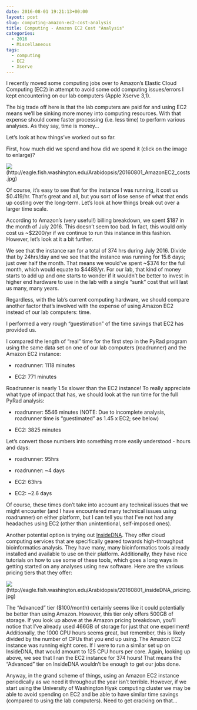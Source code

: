 ```yaml
---
date: 2016-08-01 19:21:13+00:00
layout: post
slug: computing-amazon-ec2-cost-analysis
title: Computing - Amazon EC2 Cost "Analysis"
categories:
  - 2016
  - Miscellaneous
tags:
  - computing
  - EC2
  - Xserve
---
```


I recently moved some computing jobs over to Amazon's Elastic Cloud Computing (EC2) in attempt to avoid some odd computing issues/errors I kept encountering on our lab computers (Apple Xserve 3,1).

The big trade off here is that the lab computers are paid for and using EC2 means we'll be sinking more money into computing resources. With that expense should come faster processing (i.e. less time) to perform various analyses. As they say, time is money...

Let's look at how things've worked out so far.



First, how much did we spend and how did we spend it (click on the image to enlarge)?

![](https://eagle.fish.washington.edu/Arabidopsis/20160801_AmazonEC2_costs.jpg)(http://eagle.fish.washington.edu/Arabidopsis/20160801_AmazonEC2_costs.jpg)



Of course, it's easy to see that for the instance I was running, it cost us $0.419/hr. That's great and all, but you sort of lose sense of what that ends up costing over the long-term. Let's look at how things break out over a larger time scale.

According to Amazon's (very useful!) billing breakdown, we spent $187 in the month of July 2016. This doesn't seem too bad. In fact, this would only cost us ~$2200/yr if we continue to run this instance in this fashion. However, let's look at it a bit further.

We see that the instance ran for a total of 374 hrs during July 2016. Divide that by 24hrs/day and we see that the instance was running for 15.6 days; just over half the month. That means we would've spent ~$374 for the full month, which would equate to $4488/yr. For our lab, that kind of money starts to add up and one starts to wonder if it wouldn't be better to invest in higher end hardware to use in the lab with a single "sunk" cost that will last us many, many years.

Regardless, with the lab's current computing hardware, we should compare another factor that's involved with the expense of using Amazon EC2 instead of our lab computers: time.

I performed a very rough "guestimation" of the time savings that EC2 has provided us.



I compared the length of "real" time for the first step in the PyRad program using the same data set on one of our lab computers (roadrunner) and the Amazon EC2 instance:





  * roadrunner: 1118 minutes



  * EC2: 771 minutes








Roadrunner is nearly 1.5x slower than the EC2 instance! To really appreciate what type of impact that has, we should look at the run time for the full PyRad analysis:





  * roadrunner: 5546 minutes (NOTE: Due to incomplete analysis, roadrunner time is "guestimated" as 1.45 x EC2; see below)



  * EC2: 3825 minutes








Let's convert those numbers into something more easily understood - hours and days:





  * roadrunner: 95hrs



  * roadrunner: ~4 days



  * EC2: 63hrs



  * EC2: ~2.6 days








Of course, these times don't take into account any technical issues that we might encounter (and I have encountered many technical issues using roadrunner) on either platform, but I can tell you that I've not had any headaches using EC2 (other than unintentional, self-imposed ones).



Another potential option is trying out [InsideDNA](https://insidedna.me). They offer cloud computing services that are specifically geared towards high-throughput bioinformatics analysis. They have many, many bioinformatics tools already installed and available to use on their platform. Additionally, they have nice tutorials on how to use some of these tools, which goes a long ways in getting started on any analyses using new software. Here are the various pricing tiers that they offer:



![](https://eagle.fish.washington.edu/Arabidopsis/20160801_insideDNA_pricing.jpg)(http://eagle.fish.washington.edu/Arabidopsis/20160801_insideDNA_pricing.jpg)





The "Advanced" tier ($100/month) certainly seems like it could potentially be better than using Amazon. However, this tier only offers 500GB of storage. If you look up above at the Amazon pricing breakdown, you'll notice that I've already used 466GB of storage for just that one experiment! Additionally, the 1000 CPU hours seems great, but remember, this is likely divided by the number of CPUs that you end up using. The Amazon EC2 instance was running eight cores. If I were to run a similar set up on InsideDNA, that would amount to 125 CPU hours per core. Again, looking up above, we see that I ran the EC2 instance for 374 hours! That means the "Advanced" tier on InsideDNA wouldn't be enough to get our jobs done.



Anyway, in the grand scheme of things, using an Amazon EC2 instance periodically as we need it throughout the year isn't terrible. However, if we start using the University of Washington Hyak computing cluster we may be able to avoid spending on EC2 and be able to have similar time savings (compared to using the lab computers). Need to get cracking on that...
